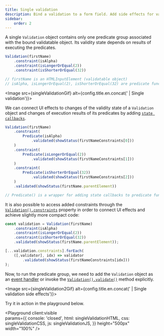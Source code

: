 ```yaml
---
title: Single validation
description: Bind a validation to a form field. Add side effects for validation and predicate state changes.
sidebar:
    order: 2
---
```




A single `Validation` object contains only one predicate group associated with the bound validatable object. Its validity state depends on results of executing the predicates.

```js 
Validation(firstName)
    .constraint(isAlpha)
    .constraint(isLongerOrEqual(2)) 
    .constraint(isShorterOrEqual(32))

// firstName is an HTMLInputElement (validatable object)
// isAlpha, isLongerOrEqual(2), isShorterOrEqual(32) are predicate functions
```

<Image src={singleValidationGif} alt={config.title.en.concat(' | Single validation')}></Image>

We can connect UI effects to changes of the validity state of a `Validation` object and changes of execution results of its predicates by adding [`state callbacks`](/concept/state-callbacks/).

```js "validated"
Validation(firstName)
    .constraint(
        Predicate(isAlpha)
            .validated(showStatus(firstNameConstraints[0]))
    )
    .constraint(
        Predicate(isLongerOrEqual(2))
            .validated(showStatus(firstNameConstraints[1]))
    )
    .constraint(
        Predicate(isShorterOrEqual(32))
            .validated(showStatus(firstNameConstraints[2]))
    )
    .validated(showStatus(firstName.parentElement))

// Predicate() is a wrapper for adding state callbacks to predicate functions
```

It is also possible to access added constraints through the [`Validation().constraints`](/api/validation/instance-properties/constraints/) property in order to connect UI effects and achieve slightly more compact code:

```js "validated" "constraints"
const validation = Validation(firstName)
    .constraint(isAlpha)
    .constraint(isLongerOrEqual(2))
    .constraint(isShorterOrEqual(32))
    .validated(showStatus(firstName.parentElement));

[...validation.constraints].forEach(
    ([,validator], idx) => validator
        .validated(showStatus(firstNameConstraints[idx]))
);
```

Now, to run the predicate group, we need to add the `Validation` object as an [event handler](/api/validation/callable-object/event-handler/) or invoke the [`Validation().validate()`](/api/validation/instance-methods/validate/) method explicitly.

<Image src={singleValidation2Gif} alt={config.title.en.concat(' | Single validation side effects')}></Image>

Try it in action in the playground below.

<Playground client:visible  
    params={{
        console: 'closed',
        html: singleValidationHTML,
        css: singleValidationCSS,
        js: singleValidationJS,
    }}
    height="500px"
    width="100%"
/>